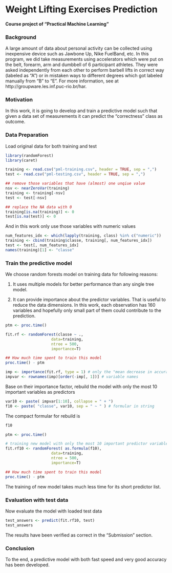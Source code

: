 Weight Lifting Exercises Prediction
========================================================
#### Course project of "Practical Machine Learning"

### Background

A large amount of data about personal activity can be collected using inexpensive device such as Jawbone Up, Nike FuelBand, etc. In this program, we did take measurements using accelerators which were put on the belt, forearm, arm and dumbbell of 6 participant athletes. They were asked independently from each other to perform barbell lifts in correct way (labeled as "A") or in mistaken ways to different degrees which got labeled manually from "B" to "E". For more information, see at http://groupware.les.inf.puc-rio.br/har. 


### Motivation

In this work, it is going to develop and train a predictive model such that given a data set of measurements it can predict the "correctness" class as outcome.

### Data Preparation

Load original data for both training and test

```r
library(randomForest)
library(caret)

training <- read.csv("pml-training.csv", header = TRUE, sep = ",")
test <- read.csv("pml-testing.csv", header = TRUE, sep = ",")

## remove those variables that have (almost) one unqiue value
nsv <- nearZeroVar(training)
training <- training[-nsv]
test <- test[-nsv]

## replace the NA data with 0
training[is.na(training)] <- 0
test[is.na(test)] <- 0

```

And in this work only use those variables with numeric values

```r

num_features_idx <- which(lapply(training, class) %in% c("numeric"))
training <- cbind(training$classe, training[, num_features_idx])
test <- test[, num_features_idx]
names(training)[1] <- "classe"

```



### Train the predictive model
We choose random forests model on training data for following reasons:

1. It uses multiple models for better performance than any single tree model.

2. It can provide importance about the predictor variables. That is useful to reduce the data dimensions. In this work, each observation has 160 variables and hopefully only small part of them could contribute to the prediction. 

```r
ptm <- proc.time()

fit.rf <- randomForest(classe ~ ., 
                    data=training, 
                    ntree = 500,
                    importance=T)

## How much time spent to train this model
proc.time() - ptm 

imp <- importance(fit.rf, type = 1) # only the "mean decrease in accuracy"
impvar <- rownames(imp)[order(-imp[, 1])] # variable names

```

Base on their importance factor, rebuild the model with only the most 10 important variables as predictors

```r
var10 <- paste( impvar[1:10], collapse = " + ")
f10 <- paste( "classe", var10, sep = " ~ " ) # formular in string
```

The compact formular for rebuild is 
```r
f10
```

```r
ptm <- proc.time()

# training new model with only the most 10 important predictor variables 
fit.rf10 <- randomForest( as.formula(f10), 
                    data=training, 
                    ntree = 500,
                    importance=T)

## How much time spent to train this model
proc.time() - ptm 

```

The training of new model takes much less time for its short predictor list. 

### Evaluation with test data
Now evaluate the model with loaded test data

```r
test_answers <- predict(fit.rf10, test)
test_answers
```

The results have been verified as correct in the "Submission" section.

### Conclusion
To the end, a predictive model with both fast speed and very good accuracy has been developed.

